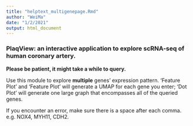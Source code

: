 ```yaml
---
title: "helptext_multigenepage.Rmd"
author: "WeiMa"
date: "1/2/2021"
output: html_document
---
```

### **PlaqView**: an interactive application to explore scRNA-seq of human coronary artery.

**Please be patient, it might take a while to query.** 

Use this module to explore **multiple** genes' expression pattern. 'Feature Plot' and 'Feature Plot' will generate a UMAP for each gene you enter; 'Dot Plot' will generate one large graph that encompasses all of the queried genes.

If you encounter an error, make sure there is a space after each comma. e.g. NOX4, MYH11, CDH2.
